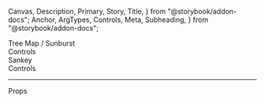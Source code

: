   Canvas,
  Description,
  Primary,
  Story,
  Title,
} from "@storybook/addon-docs";
  Anchor,
  ArgTypes,
  Controls,
  Meta,
  Subheading,
} from "@storybook/addon-docs";

<Meta of={GenericChartStories} />

<Title>Generic Chart</Title>

<Anchor storyId="animations">
  <div className="hidden-anchor">
    <Subheading>Tree Map / Sunburst</Subheading>
  </div>
</Anchor>

<Description of={GenericChart} />

<Primary />

<Collapsable className="control-panel">
  <div>Controls</div>
  <Controls of={GenericChartStories.TreeMap} />
</Collapsable>

<Anchor storyId="sankey">
  <Subheading>Sankey</Subheading>
</Anchor>
<Description of={GenericChartStories.Sankey} />
<Canvas withToolbar of={GenericChartStories.Sankey} />
<Collapsable className="control-panel">
  <div>Controls</div>
  <Controls of={GenericChartStories.Sankey} />
</Collapsable>

<hr />

<Anchor storyId="props">
  <Subheading>Props</Subheading>
</Anchor>

<ArgTypes sort="requiredFirst" />
